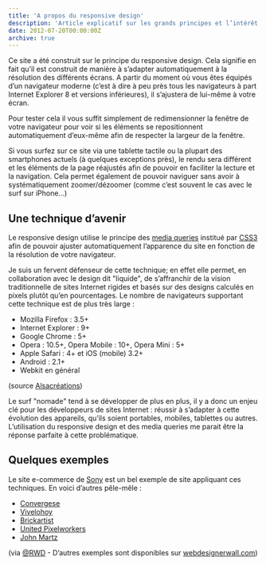 ```yaml
---
title: 'A propos du responsive design'
description: 'Article explicatif sur les grands principes et l’intérêt du responsive design.'
date: 2012-07-20T00:00:00Z
archive: true
---
```


Ce site a été construit sur le principe du responsive design. Cela signifie en fait qu’il est construit de manière à s’adapter automatiquement à la résolution des différents écrans. A partir du moment où vous êtes équipés d’un navigateur moderne (c’est à dire à peu près tous les navigateurs à part Internet Explorer 8 et versions inférieures), il s’ajustera de lui-même à votre écran.

Pour tester cela il vous suffit simplement de redimensionner la fenêtre de votre navigateur pour voir si les éléments se repositionnent automatiquement d’eux-même afin de respecter la largeur de la fenêtre.

Si vous surfez sur ce site via une tablette tactile ou la plupart des smartphones actuels (à quelques exceptions près), le rendu sera différent et les éléments de la page réajustés afin de pouvoir en faciliter la lecture et la navigation. Cela permet également de pouvoir naviguer sans avoir à systématiquement zoomer/dézoomer (comme c’est souvent le cas avec le surf sur iPhone…)

## Une technique d’avenir

Le responsive design utilise le principe des [media queries](http://www.alsacreations.com/article/lire/930-css3-media-queries.html) institué par [CSS3](http://fr.wikipedia.org/wiki/Feuilles_de_style_en_cascade) afin de pouvoir ajuster automatiquement l’apparence du site en fonction de la résolution de votre navigateur.

Je suis un fervent défenseur de cette technique; en effet elle permet, en collaboration avec le design dit "liquide", de s’affranchir de la vision traditionnelle de sites Internet rigides et basés sur des designs calculés en pixels plutôt qu’en pourcentages. Le nombre de navigateurs supportant cette technique est de plus très large :

- Mozilla Firefox : 3.5+
- Internet Explorer : 9+
- Google Chrome : 5+
- Opera : 10.5+, Opera Mobile : 10+, Opera Mini : 5+
- Apple Safari : 4+ et iOS (mobile) 3.2+
- Android : 2.1+
- Webkit en général

(source [Alsacréations](http://www.alsacreations.com/article/lire/930-css3-media-queries.html))

Le surf "nomade" tend à se développer de plus en plus, il y a donc un enjeu clé pour les développeurs de sites Internet : réussir à s’adapter à cette évolution des appareils, qu’ils soient portables, mobiles, tablettes ou autres. L’utilisation du responsive design et des media queries me parait être la réponse parfaite à cette problématique.

## Quelques exemples

Le site e-commerce de [Sony](http://www.sony.com/index.php) est un bel exemple de site appliquant ces techniques. En voici d’autres pêle-mêle :

- [Convergese](http://convergese.com/)
- [Vivelohoy](http://www.vivelohoy.com/)
- [Brickartist](http://brickartist.com/)
- [United Pixelworkers](http://www.unitedpixelworkers.com/)
- [John Martz](http://johnmartz.com/)

(via [@RWD](https://twitter.com/RWD) - D’autres exemples sont disponibles sur [webdesignerwall.com](http://webdesignerwall.com/trends/inspiration-fluid-responsive-design))
